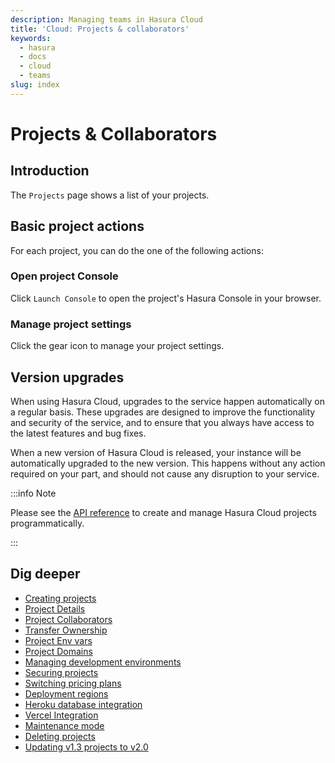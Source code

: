 ```yaml
---
description: Managing teams in Hasura Cloud
title: 'Cloud: Projects & collaborators'
keywords:
  - hasura
  - docs
  - cloud
  - teams
slug: index
---
```



# <Collaborators /> Projects & Collaborators

<ProductBadge free standard pro ee />

## Introduction

The `Projects` page shows a list of your projects.

<Thumbnail src="/img/projects/projects-list.png" alt="Projects list" width="1200px" />

## Basic project actions

For each project, you can do the one of the following actions:

<Thumbnail src="/img/projects/project-actions.png" alt="Project actions" width="860px" />

### Open project Console

Click `Launch Console` to open the project's Hasura Console in your browser.

<Thumbnail src="/img/cloud-dbs/hasura-console.png" alt="Project console" width="860px" />

### Manage project settings

Click the gear icon to manage your project settings.

<Thumbnail src="/img/projects/project-details.png" alt="General tab" width="900px" />

## Version upgrades

When using Hasura Cloud, upgrades to the service happen automatically on a regular basis. These upgrades are designed to
improve the functionality and security of the service, and to ensure that you always have access to the latest features
and bug fixes.

When a new version of Hasura Cloud is released, your instance will be automatically upgraded to the new version. This
happens without any action required on your part, and should not cause any disruption to your service.

:::info Note

Please see the [API reference](/api-reference/cloud-api-reference.mdx) to create and manage Hasura Cloud projects
programmatically.

:::

## Dig deeper

- [Creating projects](/hasura-cloud/projects/create.mdx)
- [Project Details](/hasura-cloud/projects/details.mdx)
- [Project Collaborators](/hasura-cloud/projects/collaborators.mdx)
- [Transfer Ownership](/hasura-cloud/projects/ownership.mdx)
- [Project Env vars](/hasura-cloud/projects/env-vars.mdx)
- [Project Domains](/hasura-cloud/domains.mdx)
- [Managing development environments](/hasura-cloud/environments.mdx)
- [Securing projects](/hasura-cloud/projects/secure.mdx)
- [Switching pricing plans](/hasura-cloud/projects/pricing.mdx)
- [Deployment regions](/hasura-cloud/projects/regions.mdx)
- [Heroku database integration](/hasura-cloud/heroku-url-sync.mdx)
- [Vercel Integration](/hasura-cloud/vercel-integration.mdx)
- [Maintenance mode](/hasura-cloud/projects/maintenance-mode.mdx)
- [Deleting projects](/hasura-cloud/projects/delete.mdx)
- [Updating v1.3 projects to v2.0](/hasura-cloud/projects/move-project-v2.mdx)
